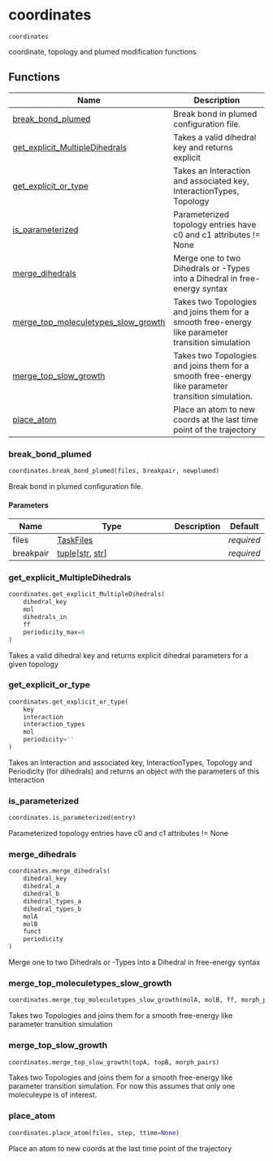# coordinates { #kimmdy.coordinates }

`coordinates`

coordinate, topology and plumed modification functions

## Functions

| Name | Description |
| --- | --- |
| [break_bond_plumed](#kimmdy.coordinates.break_bond_plumed) | Break bond in plumed configuration file. |
| [get_explicit_MultipleDihedrals](#kimmdy.coordinates.get_explicit_MultipleDihedrals) | Takes a valid dihedral key and returns explicit |
| [get_explicit_or_type](#kimmdy.coordinates.get_explicit_or_type) | Takes an Interaction and associated key, InteractionTypes, Topology |
| [is_parameterized](#kimmdy.coordinates.is_parameterized) | Parameterized topology entries have c0 and c1 attributes != None |
| [merge_dihedrals](#kimmdy.coordinates.merge_dihedrals) | Merge one to two Dihedrals or -Types into a Dihedral in free-energy syntax |
| [merge_top_moleculetypes_slow_growth](#kimmdy.coordinates.merge_top_moleculetypes_slow_growth) | Takes two Topologies and joins them for a smooth free-energy like parameter transition simulation |
| [merge_top_slow_growth](#kimmdy.coordinates.merge_top_slow_growth) | Takes two Topologies and joins them for a smooth free-energy like parameter transition simulation. |
| [place_atom](#kimmdy.coordinates.place_atom) | Place an atom to new coords at the last time point of the trajectory |

### break_bond_plumed { #kimmdy.coordinates.break_bond_plumed }

```python
coordinates.break_bond_plumed(files, breakpair, newplumed)
```

Break bond in plumed configuration file.

#### Parameters {.doc-section .doc-section-parameters}

| Name      | Type                                           | Description   | Default    |
|-----------|------------------------------------------------|---------------|------------|
| files     | [TaskFiles](`kimmdy.tasks.TaskFiles`)          |               | _required_ |
| breakpair | [tuple](`tuple`)\[[str](`str`), [str](`str`)\] |               | _required_ |

### get_explicit_MultipleDihedrals { #kimmdy.coordinates.get_explicit_MultipleDihedrals }

```python
coordinates.get_explicit_MultipleDihedrals(
    dihedral_key
    mol
    dihedrals_in
    ff
    periodicity_max=6
)
```

Takes a valid dihedral key and returns explicit
dihedral parameters for a given topology

### get_explicit_or_type { #kimmdy.coordinates.get_explicit_or_type }

```python
coordinates.get_explicit_or_type(
    key
    interaction
    interaction_types
    mol
    periodicity=''
)
```

Takes an Interaction and associated key, InteractionTypes, Topology
and Periodicity (for dihedrals) and returns an object with the parameters of this Interaction

### is_parameterized { #kimmdy.coordinates.is_parameterized }

```python
coordinates.is_parameterized(entry)
```

Parameterized topology entries have c0 and c1 attributes != None

### merge_dihedrals { #kimmdy.coordinates.merge_dihedrals }

```python
coordinates.merge_dihedrals(
    dihedral_key
    dihedral_a
    dihedral_b
    dihedral_types_a
    dihedral_types_b
    molA
    molB
    funct
    periodicity
)
```

Merge one to two Dihedrals or -Types into a Dihedral in free-energy syntax

### merge_top_moleculetypes_slow_growth { #kimmdy.coordinates.merge_top_moleculetypes_slow_growth }

```python
coordinates.merge_top_moleculetypes_slow_growth(molA, molB, ff, morph_pairs)
```

Takes two Topologies and joins them for a smooth free-energy like parameter transition simulation

### merge_top_slow_growth { #kimmdy.coordinates.merge_top_slow_growth }

```python
coordinates.merge_top_slow_growth(topA, topB, morph_pairs)
```

Takes two Topologies and joins them for a smooth free-energy like parameter transition simulation.
For now this assumes that only one moleculeype is of interest.

### place_atom { #kimmdy.coordinates.place_atom }

```python
coordinates.place_atom(files, step, ttime=None)
```

Place an atom to new coords at the last time point of the trajectory